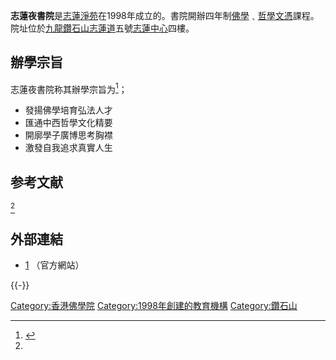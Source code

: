 {{expand|time=2011-02-06T07:23:03+00:00}}

'''志蓮夜書院'''是[[志蓮淨苑|志蓮淨苑]]在1998年成立的。書院開辦四年制[[佛學|佛學]]﹑[[哲學|哲學]][[文憑|文憑]]課程。院址位於[[九龍|九龍]][[鑽石山|鑽石山]][[志蓮道|志蓮道]]五號[[志蓮中心|志蓮中心]]四樓。

== 辦學宗旨 ==
志蓮夜書院称其辦學宗旨为<ref name="#1">{{Cite web |url=http://www.chilin.org/culture/ |title=存档副本 |access-date=2021-08-24 |archive-date=2021-06-28 |archive-url=https://web.archive.org/web/20210628191326/http://www.chilin.org/culture/ |dead-url=no }}</ref>；
* 發揚佛學培育弘法人才
* 匯通中西哲學文化精要
* 開廓學子廣博思考胸襟 
* 激發自我追求真實人生

== 参考文献 ==
<ref name="#1"/>

== 外部連結 ==
* [http://www.chilin.org/culture/current/index?id=2] {{Wayback|url=http://www.chilin.org/culture/current/index?id=2 |date=20210824101113 }}（官方網站）

{{-}}
{{香港宗教研修院校}}

[[Category:香港佛學院|Category:香港佛學院]]
[[Category:1998年創建的教育機構|Category:1998年創建的教育機構]]
[[Category:鑽石山|Category:鑽石山]]